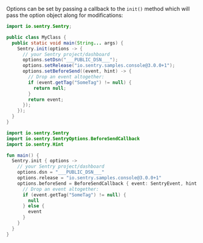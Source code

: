 Options can be set by passing a callback to the `init()` method which will
pass the option object along for modifications:


```java {tabTitle:Java}
import io.sentry.Sentry;

public class MyClass {
  public static void main(String... args) {
    Sentry.init(options -> {
      // your Sentry project/dashboard
      options.setDsn("___PUBLIC_DSN___");
      options.setRelease("io.sentry.samples.console@3.0.0+1");
      options.setBeforeSend((event, hint) -> {
        // Drop an event altogether:
        if (event.getTag("SomeTag") != null) {
          return null;
        }
        return event;
      });
    });
  }
}
```

```kotlin {tabTitle:Kotlin}
import io.sentry.Sentry
import io.sentry.SentryOptions.BeforeSendCallback
import io.sentry.Hint

fun main() {
  Sentry.init { options ->
    // your Sentry project/dashboard
    options.dsn = "___PUBLIC_DSN___"
    options.release = "io.sentry.samples.console@3.0.0+1"
    options.beforeSend = BeforeSendCallback { event: SentryEvent, hint: Hint ->
      // Drop an event altogether:
      if (event.getTag("SomeTag") != null) {
        null
      } else {
        event
      }
    }
  }
}
```
